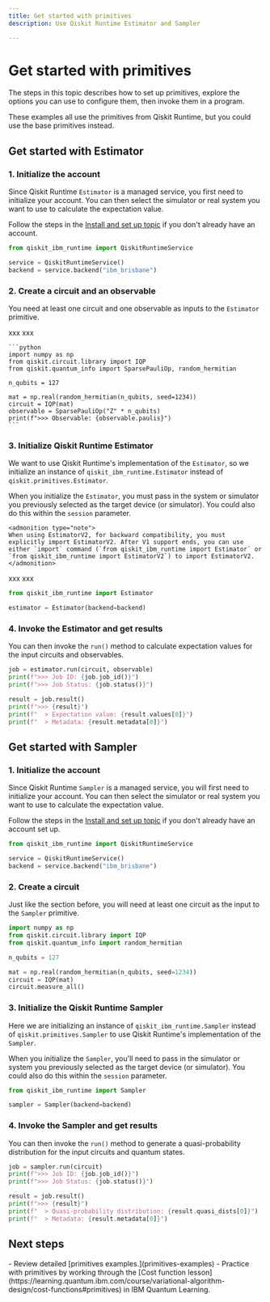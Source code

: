 ```yaml
---
title: Get started with primitives
description: Use Qiskit Runtime Estimator and Sampler

---
```


# Get started with primitives

The steps in this topic describes how to set up  primitives, explore the options you can use to configure them, then invoke them in a program.

<Admonition type="note">
    These examples all use the primitives from Qiskit Runtime, but you could use the base primitives instead. 
</Admonition>

<span id="start-estimator"></span>
## Get started with Estimator

### 1. Initialize the account

Since Qiskit Runtime `Estimator` is a managed service, you first need to initialize your account. You can then select the simulator or real system you want to use to calculate the expectation value.

Follow the steps in the [Install and set up topic](../start/install) if you don't already have an account.

```python
from qiskit_ibm_runtime import QiskitRuntimeService

service = QiskitRuntimeService()
backend = service.backend("ibm_brisbane")
```

### 2. Create a circuit and an observable

You need at least one circuit and one observable as inputs to the `Estimator` primitive.

<Tabs>
  <TabItem value="EstimatorV2" label="EstimatorV2">
    xxx
  </TabItem>

  <TabItem value="EstimatorV1" label="Estimator (V1)">
    xxx
  </TabItem>
</Tabs>

    ```python
    import numpy as np
    from qiskit.circuit.library import IQP
    from qiskit.quantum_info import SparsePauliOp, random_hermitian

    n_qubits = 127

    mat = np.real(random_hermitian(n_qubits, seed=1234))
    circuit = IQP(mat)
    observable = SparsePauliOp("Z" * n_qubits)
    print(f">>> Observable: {observable.paulis}")
    ```

### 3. Initialize Qiskit Runtime Estimator

We want to use Qiskit Runtime's implementation of the `Estimator`, so we initialize an instance of `qiskit_ibm_runtime.Estimator` instead of `qiskit.primitives.Estimator`. 

When you initialize the `Estimator`, you must pass in the system or simulator you previously selected as the target device (or simulator).  You could also do this within the `session` parameter. 

    <admonition type="note">
    When using EstimatorV2, for backward compatibility, you must explicitly import EstimatorV2. After V1 support ends, you can use either `import` command (`from qiskit_ibm_runtime import Estimator` or `from qiskit_ibm_runtime import EstimatorV2`) to import EstimatorV2. 
    </admonition>

<Tabs>
  <TabItem value="EstimatorV2" label="EstimatorV2">
    xxx
  </TabItem>

  <TabItem value="EstimatorV1" label="Estimator (V1)">
    xxx
  </TabItem>
</Tabs>

```python
from qiskit_ibm_runtime import Estimator

estimator = Estimator(backend=backend)
```

### 4. Invoke the Estimator and get results

You can then invoke the `run()` method to calculate expectation values for the input circuits and observables.

```python
job = estimator.run(circuit, observable)
print(f">>> Job ID: {job.job_id()}")
print(f">>> Job Status: {job.status()}")
```

```python
result = job.result()
print(f">>> {result}")
print(f"  > Expectation value: {result.values[0]}")
print(f"  > Metadata: {result.metadata[0]}")
```

<span id="start-sampler"></span>
## Get started with Sampler

### 1. Initialize the account

Since Qiskit Runtime `Sampler` is a managed service, you will first need to initialize your account. You can then select the simulator or real system you want to use to calculate the expectation value.

Follow the steps in the [Install and set up topic](../start/install) if you don't already have an account set up.

```python
from qiskit_ibm_runtime import QiskitRuntimeService

service = QiskitRuntimeService()
backend = service.backend("ibm_brisbane")
```

### 2. Create a circuit

Just like the section before, you will need at least one circuit as the input to the `Sampler` primitive.

```python
import numpy as np
from qiskit.circuit.library import IQP
from qiskit.quantum_info import random_hermitian

n_qubits = 127

mat = np.real(random_hermitian(n_qubits, seed=1234))
circuit = IQP(mat)
circuit.measure_all()
```

### 3. Initialize the Qiskit Runtime Sampler

Here we are initializing an instance of `qiskit_ibm_runtime.Sampler` instead of `qiskit.primitives.Sampler` to use Qiskit Runtime's implementation of the `Sampler`. 

When you initialize the `Sampler`, you'll need to pass in the simulator or system you previously selected as the target device (or simulator).  You could also do this within the `session` parameter. 

```python
from qiskit_ibm_runtime import Sampler

sampler = Sampler(backend=backend)
```

### 4. Invoke the Sampler and get results

You can then invoke the `run()` method to generate a quasi-probability distribution for the input circuits and quantum states.

```python
job = sampler.run(circuit)
print(f">>> Job ID: {job.job_id()}")
print(f">>> Job Status: {job.status()}")
```
```python
result = job.result()
print(f">>> {result}")
print(f"  > Quasi-probability distribution: {result.quasi_dists[0]}")
print(f"  > Metadata: {result.metadata[0]}")
```
## Next steps

<Admonition type="tip" title="Recommendations">
    - Review detailed [primitives examples.](primitives-examples)
    - Practice with primitives by working through the [Cost function lesson](https://learning.quantum.ibm.com/course/variational-algorithm-design/cost-functions#primitives) in IBM Quantum Learning.
</Admonition>
